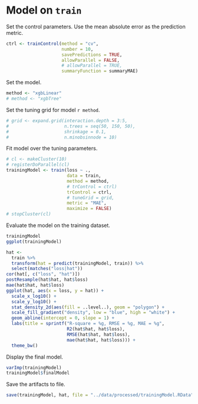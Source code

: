 # Model on `train`

Set the control parameters.
Use the mean absolute error as the prediction metric.

```r
ctrl <- trainControl(method = "cv",
                     number = 10,
                     savePredictions = TRUE,
                     allowParallel = FALSE,
                     # allowParallel = TRUE,
                     summaryFunction = summaryMAE)
```

Set the model.

```r
method <- "xgbLinear"
# method <- "xgbTree"
```

Set the tuning grid for model `r method`.

```r
# grid <- expand.grid(interaction.depth = 3:5,
#                     n.trees = seq(50, 150, 50),
#                     shrinkage = 0.1,
#                     n.minobsinnode = 10)
```

Fit model over the tuning parameters.

```r
# cl <- makeCluster(10)
# registerDoParallel(cl)
trainingModel <- train(loss ~ .,
                       data = train,
                       method = method,
                       # trControl = ctrl)
                       trControl = ctrl,
                       # tuneGrid = grid,
                       metric = "MAE",
                       maximize = FALSE)
# stopCluster(cl)
```

Evaluate the model on the training dataset.

```r
trainingModel
ggplot(trainingModel)
```

```r
hat <-
  train %>%
  transform(hat = predict(trainingModel, train)) %>%
  select(matches("loss|hat"))
cor(hat[, c("loss", "hat")])
postResample(hat$hat, hat$loss)
mae(hat$hat, hat$loss)
ggplot(hat, aes(x = loss, y = hat)) +
  scale_x_log10() +
  scale_y_log10() +
  stat_density_2d(aes(fill = ..level..), geom = "polygon") +
  scale_fill_gradient("density", low = "blue", high = "white") +
  geom_abline(intercept = 0, slope = 1) +
  labs(title = sprintf("R-square = %g, RMSE = %g, MAE = %g",
                       R2(hat$hat, hat$loss),
                       RMSE(hat$hat, hat$loss),
                       mae(hat$hat, hat$loss))) +
  theme_bw()
```

Display the final model.

```r
varImp(trainingModel)
trainingModel$finalModel
```

Save the artifacts to file.

```r
save(trainingModel, hat, file = "../data/processed/trainingModel.RData")
```
